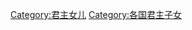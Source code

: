 {{Categories by country|nocat}}

[[Category:君主女儿|Category:君主女儿]]
[[Category:各国君主子女|Category:各国君主子女]]